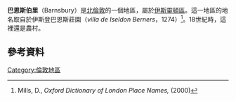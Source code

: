 {{infobox UK place|
|country =    英格蘭
|map_type =   Greater London
|region= 倫敦
|population=
|official_name=             Barnsbury
|static_image_name= Thornhill square 1.jpg
|static_image_caption= Thornhill Square
|latitude=                 51.5442
|longitude=                -0.1171
|os_grid_reference=     TQ305845
|post_town=          LONDON
|postcode_area=N
|postcode_district=N1, N7
|london_borough= 伊斯靈登
|dial_code=      020
|constituency_westminster=      [[南伊斯靈頓和芬斯貝利_(英國國會選區)|南伊斯靈頓和芬斯貝利]]
}}
'''巴恩斯伯里'''（Barnsbury）是[[北倫敦|北倫敦]]的一個地區，屬於[[伊斯靈頓區|伊斯靈頓區]]。這一地區的地名取自於伊斯登巴恩斯莊園（''villa de Iseldon Berners''，1274）<ref>Mills, D., ''Oxford Dictionary of London Place Names,'' (2000)</ref>。18世紀時，這裡還是農村。

==參考資料==
{{reflist}}

{{倫敦地區}}

[[Category:倫敦地區|Category:倫敦地區]]